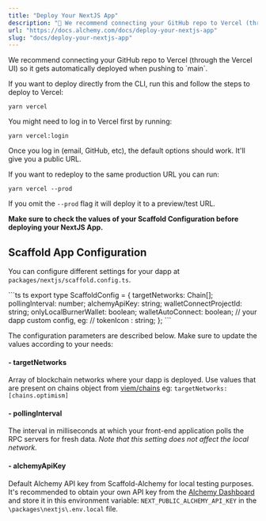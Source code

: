 ```yaml
---
title: "Deploy Your NextJS App"
description: "📘 We recommend connecting your GitHub repo to Vercel (through the Vercel UI) so it gets automatically deployed when pushing to main . If you want to deploy directly from the CLI, run this and follow the steps to deploy to Vercel: yarn vercel You might need to log in to Vercel first by running: yarn..."
url: "https://docs.alchemy.com/docs/deploy-your-nextjs-app"
slug: "docs/deploy-your-nextjs-app"
---
```


<Info>
  We recommend connecting your GitHub repo to Vercel (through the Vercel UI) so it gets automatically deployed when pushing to `main`.
</Info>

If you want to deploy directly from the CLI, run this and follow the steps to deploy to Vercel:

```
yarn vercel
```

You might need to log in to Vercel first by running:

```
yarn vercel:login
```

Once you log in (email, GitHub, etc), the default options should work. It'll give you a public URL.

If you want to redeploy to the same production URL you can run:

```
yarn vercel --prod
```

If you omit the `--prod` flag it will deploy it to a preview/test URL.

**Make sure to check the values of your Scaffold Configuration before deploying your NextJS App.**

## Scaffold App Configuration

You can configure different settings for your dapp at `packages/nextjs/scaffold.config.ts`.

<CodeGroup>
  ```ts ts
  export type ScaffoldConfig = {
    targetNetworks: Chain[];
    pollingInterval: number;
    alchemyApiKey: string;
    walletConnectProjectId: string;
    onlyLocalBurnerWallet: boolean;
    walletAutoConnect: boolean;
    // your dapp custom config, eg:
    // tokenIcon : string;
  };
  ```
</CodeGroup>

The configuration parameters are described below. Make sure to update the values according to your needs:

#### - targetNetworks

Array of blockchain networks where your dapp is deployed. Use values that are present on chains object from [viem/chains](https://viem.sh/docs/chains/introduction) eg: `targetNetworks: [chains.optimism]`

#### - pollingInterval

The interval in milliseconds at which your front-end application polls the RPC servers for fresh data. *Note that this setting does not affect the local network.*

#### - alchemyApiKey

Default Alchemy API key from Scaffold-Alchemy for local testing purposes. It's recommended to obtain your own API key from the [Alchemy Dashboard](https://dashboard.alchemyapi.io/) and store it in this environment variable: `NEXT_PUBLIC_ALCHEMY_API_KEY` in the `\packages\nextjs\.env.local` file.
